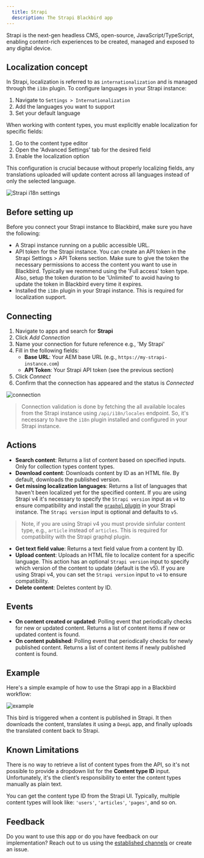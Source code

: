 ```yaml
---
  title: Strapi
  description: The Strapi Blackbird app
---
```


<LinkCard title="View on Github" target="_blank" href="https://github.com/bb-io/Strapi" icon="github" />

Strapi is the next-gen headless CMS, open-source, JavaScript/TypeScript, enabling content-rich experiences to be created, managed and exposed to any digital device.

## Localization concept

In Strapi, localization is referred to as `internationalization` and is managed through the `i18n` plugin. To configure languages in your Strapi instance:

1. Navigate to `Settings > Internationalization`
2. Add the languages you want to support
3. Set your default language

When working with content types, you must explicitly enable localization for specific fields:
1. Go to the content type editor
2. Open the 'Advanced Settings' tab for the desired field
3. Enable the localization option

This configuration is crucial because without properly localizing fields, any translations uploaded will update content across all languages instead of only the selected language.

![Strapi i18n settings](https://raw.githubusercontent.com/bb-io/Strapi/main/docs/images/localization_field.png)

## Before setting up

Before you connect your Strapi instance to Blackbird, make sure you have the following:

- A Strapi instance running on a public accessible URL. 
- API token for the Strapi instance. You can create an API token in the Strapi Settings > API Tokens section. Make sure to give the token the necessary permissions to access the content you want to use in Blackbird. Typically we reommend using the 'Full access' token type. Also, setup the token duration to be 'Unlimited' to avoid having to update the token in Blackbird every time it expires.
- Installed the `i18n` plugin in your Strapi instance. This is required for localization support.

## Connecting

1. Navigate to apps and search for **Strapi**
2. Click _Add Connection_
3. Name your connection for future reference e.g., 'My Strapi'
4. Fill in the following fields:
   - **Base URL**: Your AEM base URL (e.g., `https://my-strapi-instance.com`)
   - **API Token**: Your Strapi API token (see the previous section)
5. Click _Connect_
6. Confirm that the connection has appeared and the status is _Connected_

![connection](https://raw.githubusercontent.com/bb-io/Strapi/main/docs/images/connection.png)

> Connection validation is done by fetching the all available locales from the Strapi instance using `/api/i18n/locales` endpoint. So, it's necessary to have the `i18n` plugin installed and configured in your Strapi instance.

## Actions

- **Search content**: Returns a list of content based on specified inputs. Only for collection types content types.
- **Download content**: Downloads content by ID as an HTML file. By default, downloads the published version.
- **Get missing localization languages**: Returns a list of languages that haven't been localized yet for the specified content. If you are using Strapi v4 it's necessary to specify the `Strapi version` input as `v4` to ensure compatibility and install the [`graphql` plugin](https://docs-v4.strapi.io/dev-docs/plugins/graphql) in your Strapi instance. The `Strapi version` input is optional and defaults to `v5`.
> Note, if you are using Strapi v4 you must provide sinfular content type, e.g., `article` instead of `articles`. This is required for compatibility with the Strapi graphql plugin.
- **Get text field value**: Returns a text field value from a content by ID.
- **Upload content**: Uploads an HTML file to localize content for a specific language. This action has an optional `Strapi version` input to specify which version of the content to update (default is the v5). If you are using Strapi v4, you can set the `Strapi version` input to `v4` to ensure compatibility.
- **Delete content**: Deletes content by ID.

## Events

- **On content created or updated**: Polling event that periodically checks for new or updated content. Returns a list of content items if new or updated content is found.
- **On content published**: Polling event that periodically checks for newly published content. Returns a list of content items if newly published content is found.

## Example

Here's a simple example of how to use the Strapi app in a Blackbird workflow:

![example](https://raw.githubusercontent.com/bb-io/Strapi/main/docs/images/example.png)

This bird is triggered when a content is published in Strapi. It then downloads the content, translates it using a `DeepL` app, and finally uploads the translated content back to Strapi.

## Known Limitations

There is no way to retrieve a list of content types from the API, so it's not possible to provide a dropdown list for the **Content type ID** input. Unfortunately, it's the client’s responsibility to enter the content types manually as plain text.

You can get the content type ID from the Strapi UI. Typically, multiple content types will look like: `'users'`, `'articles'`, `'pages'`, and so on.

## Feedback

Do you want to use this app or do you have feedback on our implementation? Reach out to us using the [established channels](https://www.blackbird.io/) or create an issue.

